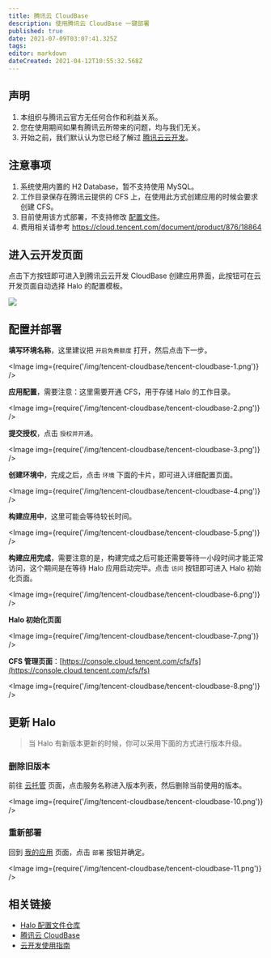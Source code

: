 ```yaml
---
title: 腾讯云 CloudBase
description: 使用腾讯云 CloudBase 一键部署
published: true
date: 2021-07-09T03:07:41.325Z
tags: 
editor: markdown
dateCreated: 2021-04-12T10:55:32.568Z
---
```



## 声明

1. 本组织与腾讯云官方无任何合作和利益关系。
2. 您在使用期间如果有腾讯云所带来的问题，均与我们无关。
3. 开始之前，我们默认认为您已经了解过 [腾讯云云开发](https://cloud.tencent.com/product/tcb)。

## 注意事项

1. 系统使用内置的 H2 Database，暂不支持使用 MySQL。
1. 工作目录保存在腾讯云提供的 CFS 上，在使用此方式创建应用的时候会要求创建 CFS。
1. 目前使用该方式部署，不支持修改 [配置文件](/getting-started/config)。
1. 费用相关请参考 https://cloud.tencent.com/document/product/876/18864

## 进入云开发页面

点击下方按钮即可进入到腾讯云云开发 CloudBase 创建应用界面，此按钮可在云开发页面自动选择 Halo 的配置模板。

[![](https://main.qcloudimg.com/raw/67f5a389f1ac6f3b4d04c7256438e44f.svg)](https://console.cloud.tencent.com/tcb/env/index?action=CreateAndDeployCloudBaseProject&appUrl=https%3A%2F%2Fgithub.com%2Fhalo-dev%2Ftencent-cloudbase-halo&branch=master)

## 配置并部署

**填写环境名称**，这里建议把 `开启免费额度` 打开，然后点击下一步。

<Image img={require('/img/tencent-cloudbase/tencent-cloudbase-1.png')} />

**应用配置**，需要注意：这里需要开通 CFS，用于存储 Halo 的工作目录。

<Image img={require('/img/tencent-cloudbase/tencent-cloudbase-2.png')} />

**提交授权**，点击 `授权并开通`。

<Image img={require('/img/tencent-cloudbase/tencent-cloudbase-3.png')} />

**创建环境中**，完成之后，点击 `环境` 下面的卡片，即可进入详细配置页面。

<Image img={require('/img/tencent-cloudbase/tencent-cloudbase-4.png')} />

**构建应用中**，这里可能会等待较长时间。

<Image img={require('/img/tencent-cloudbase/tencent-cloudbase-5.png')} />

**构建应用完成**，需要注意的是，构建完成之后可能还需要等待一小段时间才能正常访问，这个期间是在等待 Halo 应用启动完毕。点击 `访问` 按钮即可进入 Halo 初始化页面。

<Image img={require('/img/tencent-cloudbase/tencent-cloudbase-6.png')} />

**Halo 初始化页面**

<Image img={require('/img/tencent-cloudbase/tencent-cloudbase-7.png')} />

**CFS 管理页面**：[https://console.cloud.tencent.com/cfs/fs](https://console.cloud.tencent.com/cfs/fs)

<Image img={require('/img/tencent-cloudbase/tencent-cloudbase-8.png')} />

## 更新 Halo

> 当 Halo 有新版本更新的时候，你可以采用下面的方式进行版本升级。

### 删除旧版本

前往 [云托管](https://console.cloud.tencent.com/tcb/service) 页面，点击服务名称进入版本列表，然后删除当前使用的版本。

<Image img={require('/img/tencent-cloudbase/tencent-cloudbase-10.png')} />

### 重新部署

回到 [我的应用](https://console.cloud.tencent.com/tcb/apps/index) 页面，点击 `部署` 按钮并确定。

<Image img={require('/img/tencent-cloudbase/tencent-cloudbase-11.png')} />

## 相关链接

- [Halo 配置文件仓库](https://github.com/halo-dev/tencent-cloudbase-halo)
- [腾讯云 CloudBase](https://console.cloud.tencent.com/tcb/env/index)
- [云开发使用指南](https://cloud.tencent.com/document/product/876)

